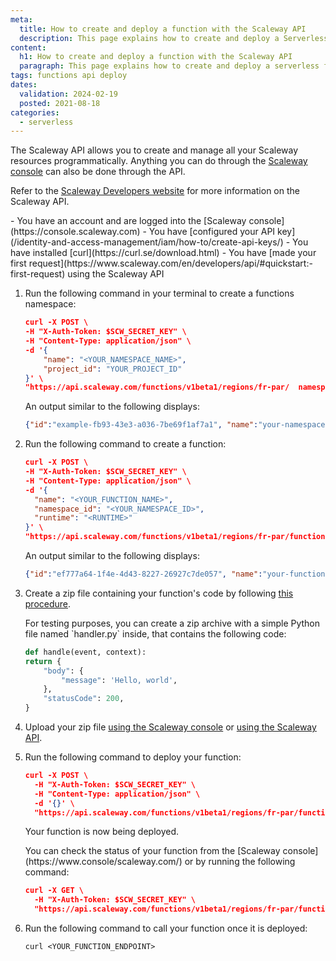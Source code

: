 ```yaml
---
meta:
  title: How to create and deploy a function with the Scaleway API
  description: This page explains how to create and deploy a Serverless Function with the Scaleway API
content:
  h1: How to create and deploy a function with the Scaleway API
  paragraph: This page explains how to create and deploy a serverless function with the Scaleway API
tags: functions api deploy
dates:
  validation: 2024-02-19
  posted: 2021-08-18
categories:
  - serverless
---
```


The Scaleway API allows you to create and manage all your Scaleway resources programmatically. Anything you can do through the [Scaleway console](https://www.console.scaleway.com)
can also be done through the API. 

Refer to the [Scaleway Developers website](https://www.scaleway.com/en/developers/api/) for more information on the Scaleway API.

<Macro id="iam-requirements" />

<Message type="requirement">
  - You have an account and are logged into the [Scaleway console](https://console.scaleway.com)
  - You have [configured your API key](/identity-and-access-management/iam/how-to/create-api-keys/)
  - You have installed [curl](https://curl.se/download.html)
  - You have [made your first request](https://www.scaleway.com/en/developers/api/#quickstart:-first-request) using the Scaleway API
</Message>

1. Run the following command in your terminal to create a functions namespace:

    ```json
    curl -X POST \
    -H "X-Auth-Token: $SCW_SECRET_KEY" \
    -H "Content-Type: application/json" \
    -d '{
        "name": "<YOUR_NAMESPACE_NAME>",
        "project_id": "YOUR_PROJECT_ID"
    }' \
    "https://api.scaleway.com/functions/v1beta1/regions/fr-par/  namespaces"
    ```

    An output similar to the following displays:

    ```json
    {"id":"example-fb93-43e3-a036-7be69f1af7a1", "name":"your-namespace-name", "environment_variables":{}, "organization_id":"example-776f-4f65-a41e-6c5fc58b4076", "project_id":"example-c162-43f7-bb3e-1182e6f12342", "status":"pending", "registry_namespace_id":"", "error_message":null, "registry_endpoint":"", "description":"", "secret_environment_variables":[], "region":"fr-par"}%  
    ```

2. Run the following command to create a function:

    ```json
    curl -X POST \
    -H "X-Auth-Token: $SCW_SECRET_KEY" \
    -H "Content-Type: application/json" \
    -d '{
      "name": "<YOUR_FUNCTION_NAME>",
      "namespace_id": "<YOUR_NAMESPACE_ID>",
      "runtime": "<RUNTIME>"
    }' \
    "https://api.scaleway.com/functions/v1beta1/regions/fr-par/functions"
    ```

    An output similar to the following displays:

    ```json
    {"id":"ef777a64-1f4e-4d43-8227-26927c7de057", "name":"your-function-name", "namespace_id":"example-fb93-43e3-a036-7be69f1af7a1", "status":"created", "environment_variables":{}, "min_scale":0, "max_scale":5, "runtime":"python310", "memory_limit":256, "cpu_limit":140, "timeout":"300s", "handler":"handler.handle", "error_message":null, "privacy":"public", "description":"", "domain_name":"namespaceg04rnwx-function-example.functions.fnc.fr-par.scw.cloud", "secret_environment_variables":[], "http_option":"enabled", "runtime_message":"", "build_message":null, "region":"fr-par"}%  
    ```

3. Create a zip file containing your function's code by following [this procedure](/serverless/functions/how-to/package-function-dependencies-in-zip/).

    <Message type="note">
      For testing purposes, you can create a zip archive with a simple Python file named `handler.py` inside, that contains the following code:

      ```python
      def handle(event, context):
      return {
          "body": {
              "message": 'Hello, world',
          },
          "statusCode": 200,
      }
      ```
    </Message>

4. Upload your zip file [using the Scaleway console](/serverless/functions/how-to/package-function-dependencies-in-zip/#how-to-upload-your-zip-file-to-the-scaleway-console) or [using the Scaleway API](/serverless/functions/how-to/package-function-dependencies-in-zip/#how-to-upload-your-zip-file-using-the-scaleway-api).

5. Run the following command to deploy your function:

    ```json
    curl -X POST \
      -H "X-Auth-Token: $SCW_SECRET_KEY" \
      -H "Content-Type: application/json" \
      -d '{}' \
      "https://api.scaleway.com/functions/v1beta1/regions/fr-par/functions/<YOUR_FUNCTION_ID>/deploy"
    ```

    Your function is now being deployed.

    <Message type="tip">
      You can check the status of your function from the [Scaleway console](https://www.console/scaleway.com/) or by running the following command:

      ```json
      curl -X GET \
        -H "X-Auth-Token: $SCW_SECRET_KEY" \
        "https://api.scaleway.com/functions/v1beta1/regions/fr-par/functions/<YOUR_FUNCTION_ID>"
      ```
    </Message>

6. Run the following command to call your function once it is deployed:

    ```
    curl <YOUR_FUNCTION_ENDPOINT>
    ```
